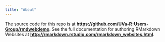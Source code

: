 ```yaml
---
title: "About"
---
```


The source code for this repo is at **<https://github.com/UVa-R-Users-Group/rmdwebdemo>**. See the full documentation for authoring RMarkdown Websites at **<http://rmarkdown.rstudio.com/rmarkdown_websites.html>**.


